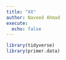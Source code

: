 ```yaml
---
title: "XX"
author: Naveed Ahmad
execute: 
  echo: false
---
```


```r
library(tidyverse)
library(primer.data)
```
